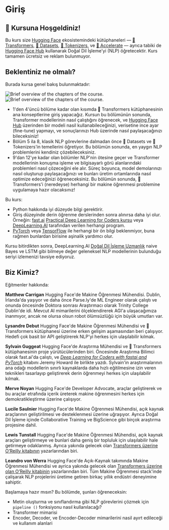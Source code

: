 # Giriş

<CourseFloatingBanner
    chapter={1}
    classNames="absolute z-10 right-0 top-0"
/>

## 🤗 Kursuna Hoşgeldiniz!

<Youtube id="00GKzGyWFEs" />

Bu kurs size [Hugging Face](https://huggingface.co/) ekosistemindeki kütüphaneleri — [🤗 Transformers](https://github.com/huggingface/transformers), [🤗 Datasets](https://github.com/huggingface/datasets), [🤗 Tokenizers](https://github.com/huggingface/tokenizers), ve [🤗 Accelerate](https://github.com/huggingface/accelerate) — ayrıca tabiki de [Hugging Face Hub](https://huggingface.co/models) kullanarak Doğal Dil İşleme'yi (NLP) öğretecektir. Kurs tamamen ücretsiz ve reklam bulunmuyor.

## Beklentiniz ne olmalı?

Burada kursa genel bakış bulunmaktadır: 

<div class="flex justify-center">
<img class="block dark:hidden" src="https://huggingface.co/datasets/huggingface-course/documentation-images/resolve/main/en/chapter1/summary.svg" alt="Brief overview of the chapters of the course.">
<img class="hidden dark:block" src="https://huggingface.co/datasets/huggingface-course/documentation-images/resolve/main/en/chapter1/summary-dark.svg" alt="Brief overview of the chapters of the course.">
</div>

- 1'den 4'üncü bölüme kadar olan kısımda 🤗 Transformers kütüphanesinin ana konseptlerine giriş yapacağız. Kursun bu bölümünün sonunda, Transformer modellerinin nasıl çalıştığını öğrenecek, ve [Hugging Face Hub](https://huggingface.co/models) üzerinden bir modeli nasil kullanabileceğinizi, verisetine ince ayar (fine-tune) yapmayı, ve sonuçlarınızı Hub üzerinde nasıl paylaşacağınızı bileceksiniz!
- Bölüm 5 ila 8, klasik NLP görevlerine dalmadan önce 🤗 Datasets ve 🤗 Tokenizers'in temellerini öğretiyor. Bu bölümün sonunda, en yaygın NLP problemlerini kendiniz çözebileceksiniz.
- 9'dan 12'ye kadar olan bölümler NLP'nin ötesine geçer ve Transformer modellerinin konuşma işleme ve bilgisayarlı görü alanlarındaki problemleri nasıl çözeceğini ele alır. Süreç boyunca, model demolarınızı nasıl oluşturup paylaşacağınızı ve bunları üretim ortamlarında nasıl optimize edeceğinizi öğreneceksiniz. Bu bölümün sonunda, 🤗 Transformers'i (neredeyse) herhangi bir makine öğrenmesi problemine uygulamaya hazır olacaksınız!

Bu kurs:

* Python hakkında iyi düzeyde bilgi gerektirir.
* Giriş düzeyinde derin öğrenme derslerinden sonra alınırsa daha iyi olur. Örneğin: [fast.ai](https://www.fast.ai/) [Practical Deep Learning for Coders kursu](https://course.fast.ai/) veya [DeepLearning.AI](https://www.deeplearning.ai/) tarafından verilen herhangi program.
* [PyTorch](https://pytorch.org/) veya [TensorFlow](https://www.tensorflow.org/) ile herhangi bir ön bilgi beklenmiyor, buna rağmen bunlardan birisine aşinalik yardımcı olur.

Kursu bitirdikten sonra, DeepLearning.AI [Doğal Dil İşleme Uzmanlık](https://www.coursera.org/specializations/natural-language-processing?utm_source=deeplearning-ai&utm_medium=institutions&utm_campaign=20211011-nlp-2-hugging_face-page-nlp-refresh) naive Bayes ve LSTM gibi bilmeye değer geleneksel NLP modellerinin bulunduğu seriyi izlemenizi tavsiye ediyoruz. 


## Biz Kimiz?

Eğitmenler hakkında:

**Matthew Carrigan** Hugging Face'de Makine Öğrenmesi Mühendisi. Dublin, İrlanda'da yaşıyor ve daha önce Parse.ly'de ML Engineer olarak çalıştı ve onunda öncesinde Doktora sonrası Araştırmacı olarak Trinity College Dublin'de idi. Mevcut AI mimarilerini ölçeklendirerek AGI'a ulaşacağımıza inanmıyor, ancak ne olursa olsun robot ölümsüzlüğü için büyük umutları var. 

**Lysandre Debut** Hugging Face'de Makine Öğrenmesi Mühendisi  ve 🤗 Transformers kütüphanesi üzerine erken gelişim aşamasından beri çalışıyor. Hedefi çok basit bir API geliştirerek NLP'yi herkes için ulaşılabilir kılmak.

**Sylvain Guggeat** Hugging Face'de Araştırma Mühendisi ve 🤗 Transformers kütüphanesinin proje yürütücülerinden biri. Öncesinde Araştırma Bilimci olarak fast.ai'da çalıştı, ve _[Deep Learning for Coders with fastai and PyTorch](https://learning.oreilly.com/library/view/deep-learning-for/9781492045519/)_ kitabını Jeremy Howard ile birlikte yazdı. Sylvain'in araştırmalarının ana odağı modellerin sınırlı kaynaklarda daha hızlı eğitilmesine izin veren teknikleri tasarlayıp geliştirerek derin öğrenmeyi herkes için ulaşılabilir kılmak.

**Merve Noyan** Hugging Face'de Developer Advocate, araçlar geliştirerek ve bu araçlar etrafında içerik üreterek makine öğrenmesini herkes için demokratikleştirme üzerine çalışıyor.

**Lucile Saulnier** Hugging Face'de Makine Öğrenmesi Mühendisi, açık kaynak araçlarının geliştirilmesi ve desteklenmesi üzerine uğraşıyor. Ayrıca Doğal Dil İşleme içinde Collaborative Training ve BigScience gibi birçok araştırma projesine dahil.

**Lewis Tunstall** Hugging Face'de Makine Öğrenmesi Mühendisi, açık kaynak araçları geliştirmeye ve bunlari daha geniş bir topluluk için ulaşılabilir hale getirmeye odaklanmış. Ayrıca yakında gelecek olan [Transformers üzerine O’Reilly kitabının](https://www.oreilly.com/library/view/natural-language-processing/9781098136789/) yazarlarından biri.

**Leandro von Werra**  Hugging Face'de Açık-Kaynak takımında Makine Öğrenmesi Mühendisi ve ayrica yakında gelecek olan [Transformers üzerine olan O’Reilly kitabinin](https://www.oreilly.com/library/view/natural-language-processing/9781098136789/) yazarlarından biri. Tüm Makine Öğrenmesi stack'inde çalişarak NLP projelerini üretime getiren birkaç yıllık endüstri deneyimine sahiptir.


Başlamaya hazır mısın? Bu bölümde, şunları öğreneceksin:
* Metin oluşturma ve sınıflandırma gibi NLP görevlerini çözmek için `pipeline ()` fonksiyonu nasıl kullanılacağı?
* Transformer mimarisi
* Encoder, Decoder, ve Encoder-Decoder mimarilerini nasil ayırt edileceği ve kullanım alanlari

